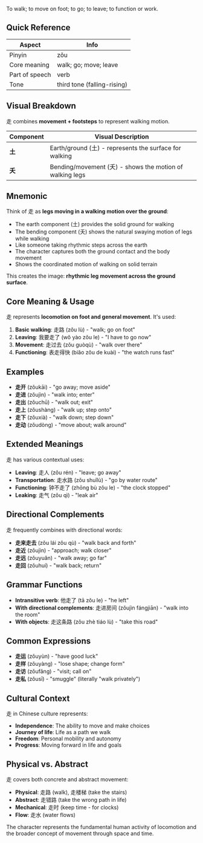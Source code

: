 To walk; to move on foot; to go; to leave; to function or work.

## Quick Reference

| Aspect         | Info                        |
| -------------- | --------------------------- |
| Pinyin         | zǒu                         |
| Core meaning   | walk; go; move; leave       |
| Part of speech | verb                        |
| Tone           | third tone (falling-rising) |

## Visual Breakdown

走 combines **movement + footsteps** to represent walking motion.

| Component | Visual Description                                       |
| --------- | -------------------------------------------------------- |
| **土**    | Earth/ground (土) - represents the surface for walking   |
| **夭**    | Bending/movement (夭) - shows the motion of walking legs |

## Mnemonic

Think of 走 as **legs moving in a walking motion over the ground**:

- The earth component (土) provides the solid ground for walking
- The bending component (夭) shows the natural swaying motion of legs while walking
- Like someone taking rhythmic steps across the earth
- The character captures both the ground contact and the body movement
- Shows the coordinated motion of walking on solid terrain

This creates the image: **rhythmic leg movement across the ground surface**.

## Core Meaning & Usage

走 represents **locomotion on foot and general movement**. It's used:

1. **Basic walking**: 走路 (zǒu lù) - "walk; go on foot"
2. **Leaving**: 我要走了 (wǒ yào zǒu le) - "I have to go now"
3. **Movement**: 走过去 (zǒu guòqù) - "walk over there"
4. **Functioning**: 表走得快 (biǎo zǒu de kuài) - "the watch runs fast"

## Examples

- **走开** (zǒukāi) - "go away; move aside"
- **走进** (zǒujìn) - "walk into; enter"
- **走出** (zǒuchū) - "walk out; exit"
- **走上** (zǒushàng) - "walk up; step onto"
- **走下** (zǒuxià) - "walk down; step down"
- **走动** (zǒudòng) - "move about; walk around"

## Extended Meanings

走 has various contextual uses:

- **Leaving**: 走人 (zǒu rén) - "leave; go away"
- **Transportation**: 走水路 (zǒu shuǐlù) - "go by water route"
- **Functioning**: 钟不走了 (zhōng bù zǒu le) - "the clock stopped"
- **Leaking**: 走气 (zǒu qì) - "leak air"

## Directional Complements

走 frequently combines with directional words:

- **走来走去** (zǒu lái zǒu qù) - "walk back and forth"
- **走近** (zǒujìn) - "approach; walk closer"
- **走远** (zǒuyuǎn) - "walk away; go far"
- **走回** (zǒuhuí) - "walk back; return"

## Grammar Functions

- **Intransitive verb**: 他走了 (tā zǒu le) - "he left"
- **With directional complements**: 走进房间 (zǒujìn fángjiān) - "walk into the room"
- **With objects**: 走这条路 (zǒu zhè tiáo lù) - "take this road"

## Common Expressions

- **走运** (zǒuyùn) - "have good luck"
- **走样** (zǒuyàng) - "lose shape; change form"
- **走访** (zǒufǎng) - "visit; call on"
- **走私** (zǒusī) - "smuggle" (literally "walk privately")

## Cultural Context

走 in Chinese culture represents:

- **Independence**: The ability to move and make choices
- **Journey of life**: Life as a path we walk
- **Freedom**: Personal mobility and autonomy
- **Progress**: Moving forward in life and goals

## Physical vs. Abstract

走 covers both concrete and abstract movement:

- **Physical**: 走路 (walk), 走楼梯 (take the stairs)
- **Abstract**: 走错路 (take the wrong path in life)
- **Mechanical**: 走时 (keep time - for clocks)
- **Flow**: 走水 (water flows)

The character represents the fundamental human activity of locomotion and the broader concept of
movement through space and time.
